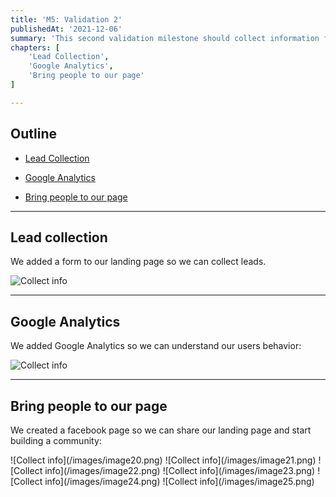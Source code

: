 ```yaml
---
title: 'M5: Validation 2'
publishedAt: '2021-12-06'
summary: 'This second validation milestone should collect information from potential users, track the number of visitors and birng people to our LP.'
chapters: [
    'Lead Collection',
    'Google Analytics',
    'Bring people to our page'
]

---
```


## Outline

- [Lead Collection](#lead-collection)

- [Google Analytics](#google-analytics)

- [Bring people to our page](#bring-people)

---

## Lead collection

We added a form to our landing page so we can collect leads.

![Collect info](/images/image18.png)

---

## Google Analytics

We added Google Analytics so we can understand our users behavior:

![Collect info](/images/image19.png)

---

## Bring people to our page

We created a facebook page so we can share our landing page and start building a community:

<MultipleImages>
![Collect info](/images/image20.png)
![Collect info](/images/image21.png)
![Collect info](/images/image22.png)
![Collect info](/images/image23.png)
![Collect info](/images/image24.png)
![Collect info](/images/image25.png)
</MultipleImages>
